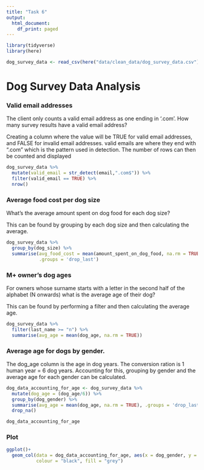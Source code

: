 ```yaml
---
title: "Task 6"
output:
  html_document:
    df_print: paged
---
```


```r
library(tidyverse)
library(here)

dog_survey_data <- read_csv(here("data/clean_data/dog_survey_data.csv"))
```

# Dog Survey Data Analysis


### Valid email addresses

The client only counts a valid email address as one ending in ‘.com’. How many
survey results have a valid email address?

Creating a column where the value will be TRUE for valid email addresses, and
FALSE for invalid email addresses. valid emails are where they end with ".com"
which is the pattern used in detection. The number of rows can then be counted
and displayed

```r
dog_survey_data %>% 
  mutate(valid_email = str_detect(email,".com$")) %>% 
  filter(valid_email == TRUE) %>% 
  nrow()
```

### Average food cost per dog size

What’s the average amount spent on dog food for each dog size?

This can be found by grouping by each dog size and then calculating the average.

```r
dog_survey_data %>% 
  group_by(dog_size) %>% 
  summarise(avg_food_cost = mean(amount_spent_on_dog_food, na.rm = TRUE),
            .groups = 'drop_last')
```

### M+ owner's dog ages

For owners whose surname starts with a letter in the second half of the alphabet
(N onwards) what is the average age of their dog?

This can be found by performing a filter and then calculating the average age.

```r
dog_survey_data %>% 
  filter(last_name >= "n") %>% 
  summarise(avg_age = mean(dog_age, na.rm = TRUE))

```

### Average age for dogs by gender.

The dog_age column is the age in dog years. The conversion ration is 1 human
year = 6 dog years. Accounting for this, grouping by gender and the average age
for each gender can be calculated.

```r
dog_data_accounting_for_age <- dog_survey_data %>% 
  mutate(dog_age = (dog_age/6)) %>%
  group_by(dog_gender) %>% 
  summarise(avg_age = mean(dog_age, na.rm = TRUE), .groups = 'drop_last') %>% 
  drop_na()

dog_data_accounting_for_age
```

### Plot

```r
ggplot()+
  geom_col(data = dog_data_accounting_for_age, aes(x = dog_gender, y = avg_age),
           colour = "black", fill = "grey")

```

